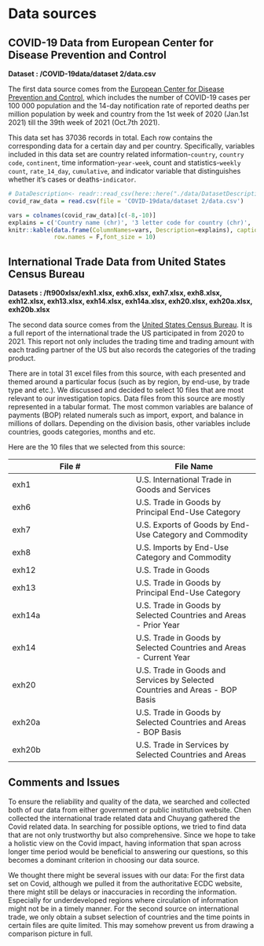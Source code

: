 # Data sources

## COVID-19 Data from European Center for Disease Prevention and Control

**Dataset : /COVID-19data/dataset 2/data.csv**

The first data source comes from the [European Center for Disease Prevention and Control](https://www.ecdc.europa.eu/en/publications-data/data-national-14-day-notification-rate-covid-19), which includes the number of COVID-19 cases per 100 000 population and the 14-day notification rate of reported deaths per million population by week and country from the 1st week of 2020  (Jan.1st 2021) till the 39th week of 2021 (Oct.7th 2021). 

This data set has 37036 records in total. Each row contains the corresponding data for a certain day and per country. Specifically, variables included in this data set are country related information-`country`, `country code`, `continent`, time information-`year-week`, count and statistics-`weekly count`, `rate_14_day`, `cumulative`, and indicator variable that distinguishes whether it's cases or deaths-`indicator`.

```r
# DataDescription<- readr::read_csv(here::here("./data/DatasetDescription.csv"))
covid_raw_data = read.csv(file = 'COVID-19data/dataset 2/data.csv')

vars = colnames(covid_raw_data)[c(-8,-10)]
explains = c('Country name (chr)', '3 letter code for country (chr)', 'Geographical continent (chr)', 'Country population (num)', "Wether it's 'cases' or 'deaths' (chr)", 'Weekly count of cases or deaths (num)', 'The week number in a Year (chr)', 'Cumulative count of cases or deaths (num)')
knitr::kable(data.frame(ColumnNames=vars, Description=explains), caption = "Major Columns Used",
             row.names = F,font_size = 10)

```




## International Trade Data from United States Census Bureau

**Datasets : /ft900xlsx/exh1.xlsx, exh6.xlsx, exh7.xlsx, exh8.xlsx, exh12.xlsx, exh13.xlsx, exh14.xlsx, exh14a.xlsx, exh20.xlsx, exh20a.xlsx, exh20b.xlsx**

The second data source comes from the [United States Census Bureau](https://www.census.gov/foreign-trade/Press-Release/current_press_release/index.html). It is a full report of the international trade the US participated in from 2020 to 2021. This report not only includes the trading time and trading amount with each trading partner of the US but also records the categories of the trading product. 

There are in total 31 excel files from this source, with each presented and themed around a particular focus (such as by region, by end-use, by trade type and etc.). We discussed and decided to select 10 files that are most relevant to our investigation topics. Data files from this source are mostly represented in a tabular format. The most common variables are balance of payments (BOP) related numerals such as import, export, and balance in millions of dollars. Depending on the division basis, other variables include countries, goods categories, months and etc.


Here are the 10 files that we selected from this source:

File #        | File Name
------------- | -------------
exh1          | U.S. International Trade in Goods and Services 
exh6          | U.S. Trade in Goods by Principal End-Use Category
exh7          | U.S. Exports of Goods by End-Use Category and Commodity
exh8          | U.S. Imports by End-Use Category and Commodity
exh12         | U.S. Trade in Goods 
exh13         | U.S. Trade in Goods by Principal End-Use Category
exh14a        | U.S. Trade in Goods by Selected Countries and Areas - Prior Year
exh14         | U.S. Trade in Goods by Selected Countries and Areas - Current Year
exh20         | U.S. Trade in Goods and Services by Selected Countries and Areas - BOP Basis
exh20a        | U.S. Trade in Goods by Selected Countries and Areas - BOP Basis 
exh20b        | U.S. Trade in Services by Selected Countries and Areas 



## Comments and Issues

To ensure the reliability and quality of the data, we searched and collected both of our data from either government or public institution website. Chen collected the international trade related data and Chuyang gathered the Covid related data. In searching for possible options, we tried to find data that are not only trustworthy but also comprehensive. Since we hope to take a holistic view on the Covid impact, having information that span across longer time period would be beneficial to answering our questions, so this becomes a dominant criterion in choosing our data source.

We thought there might be several issues with our data: For the first data set on Covid, although we pulled it from the authoritative ECDC website, there might still be delays or inaccuracies in recording the information. Especially for underdeveloped regions where circulation of information might not be in a timely manner. For the second source on international trade, we only obtain a subset selection of countries and the time points in certain files are quite limited. This may somehow prevent us from drawing a comparison picture in full.
